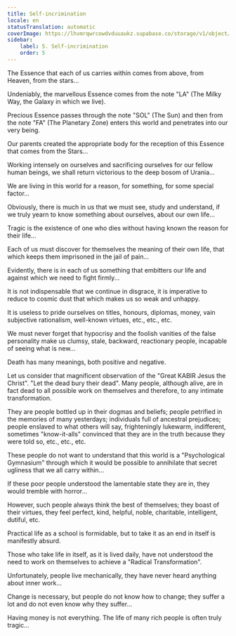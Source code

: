 ```yaml
---
title: Self-incrimination
locale: en
statusTranslation: automatic
coverImage: https://lhvmrqwrcowdvduuaukz.supabase.co/storage/v1/object/public/strapi-uploads/small_cover-tratado-de-psicologia-revolucionaria.webp-5e15e1cec4e0ebebcde5d7fc7565d8fd.webp
sidebar:
    label: 5. Self-incrimination
    order: 5
---
```

The Essence that each of us carries within comes from above, from Heaven, from the stars...

Undeniably, the marvellous Essence comes from the note "LA" (The Milky Way, the Galaxy in which we live).

Precious Essence passes through the note "SOL" (The Sun) and then from the note "FA" (The Planetary Zone) enters this world and penetrates into our very being.

Our parents created the appropriate body for the reception of this Essence that comes from the Stars...

Working intensely on ourselves and sacrificing ourselves for our fellow human beings, we shall return victorious to the deep bosom of Urania...

We are living in this world for a reason, for something, for some special factor...

Obviously, there is much in us that we must see, study and understand, if we truly yearn to know something about ourselves, about our own life...

Tragic is the existence of one who dies without having known the reason for their life...

Each of us must discover for themselves the meaning of their own life, that which keeps them imprisoned in the jail of pain...

Evidently, there is in each of us something that embitters our life and against which we need to fight firmly...

It is not indispensable that we continue in disgrace, it is imperative to reduce to cosmic dust that which makes us so weak and unhappy.

It is useless to pride ourselves on titles, honours, diplomas, money, vain subjective rationalism, well-known virtues, etc., etc., etc.

We must never forget that hypocrisy and the foolish vanities of the false personality make us clumsy, stale, backward, reactionary people, incapable of seeing what is new...

Death has many meanings, both positive and negative.

Let us consider that magnificent observation of the "Great KABIR Jesus the Christ". "Let the dead bury their dead". Many people, although alive, are in fact dead to all possible work on themselves and therefore, to any intimate transformation.

They are people bottled up in their dogmas and beliefs; people petrified in the memories of many yesterdays; individuals full of ancestral prejudices; people enslaved to what others will say, frighteningly lukewarm, indifferent, sometimes "know-it-alls" convinced that they are in the truth because they were told so, etc., etc., etc.

These people do not want to understand that this world is a "Psychological Gymnasium" through which it would be possible to annihilate that secret ugliness that we all carry within...

If these poor people understood the lamentable state they are in, they would tremble with horror...

However, such people always think the best of themselves; they boast of their virtues, they feel perfect, kind, helpful, noble, charitable, intelligent, dutiful, etc.

Practical life as a school is formidable, but to take it as an end in itself is manifestly absurd.

Those who take life in itself, as it is lived daily, have not understood the need to work on themselves to achieve a "Radical Transformation".

Unfortunately, people live mechanically, they have never heard anything about inner work...

Change is necessary, but people do not know how to change; they suffer a lot and do not even know why they suffer...

Having money is not everything. The life of many rich people is often truly tragic...


